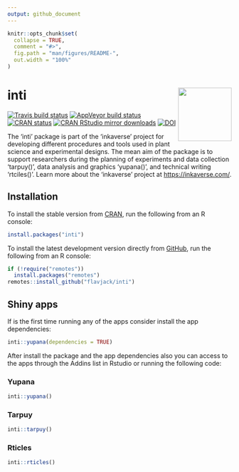 ```yaml
---
output: github_document
---
```


<!-- README.md is generated from README.Rmd. Please edit that file -->

```r
knitr::opts_chunk$set(
  collapse = TRUE,
  comment = "#>",
  fig.path = "man/figures/README-",
  out.width = "100%"
)
```

# inti <img src="man/figures/logo.png" align="right" alt="" width="120" />

<!-- badges: start -->
[![Travis build status](https://travis-ci.org/Flavjack/inti.svg?branch=master)](https://travis-ci.org/Flavjack/inti)
[![AppVeyor build status](https://ci.appveyor.com/api/projects/status/github/Flavjack/inti?branch=master&svg=true)](https://ci.appveyor.com/project/Flavjack/inti)
[![CRAN status](https://www.r-pkg.org/badges/version/inti)](https://CRAN.R-project.org/package=inti)
[![CRAN RStudio mirror downloads](https://cranlogs.r-pkg.org/badges/grand-total/inti?color=green)](https://r-pkg.org/pkg/inti)
[![DOI](https://zenodo.org/badge/82401374.svg)](https://zenodo.org/badge/latestdoi/82401374)
<!-- badges: end -->

The 'inti' package is part of the 'inkaverse' project for developing different procedures and tools used in plant science and experimental designs. The mean aim of the package is to support researchers during the planning of experiments and data collection 'tarpuy()', data analysis and graphics 'yupana()', and technical writing 'rtciles()'. Learn more about the 'inkaverse' project at <https://inkaverse.com/>.

## Installation

To install the stable version from [CRAN](https://cloud.r-project.org/package=inti), run the following from an R console:

```r
install.packages("inti")
```

To install the latest development version directly from [GitHub](https://github.com/flavjack/inti), run the following from an R console:

```r
if (!require("remotes"))
  install.packages("remotes")
remotes::install_github("flavjack/inti")
```

## Shiny apps

If is the first time running any of the apps consider install the app dependencies:

```r
inti::yupana(dependencies = TRUE)
```

After install the package and the app dependencies also you can access to the apps through the Addins list in Rstudio or running the following code:

### Yupana

```r
inti::yupana()
```

### Tarpuy

```r
inti::tarpuy()
```

### Rticles

```r
inti::rticles()
```

